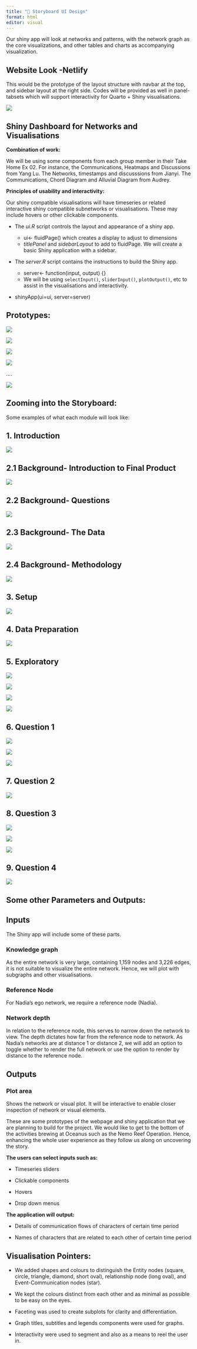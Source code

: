 ```yaml
---
title: "📓 Storyboard UI Design"
format: html
editor: visual
---
```


Our shiny app will look at networks and patterns, with the network graph as the core visualizations, and other tables and charts as accompanying visualization.

## **Website Look -Netlify**

This would be the prototype of the layout structure with navbar at the top, and sidebar layout at the right side. Codes will be provided as well in panel-tabsets which will support interactivity for Quarto + Shiny visualisations.

![](img/Screenshot%202025-06-07%20202656.png)

## **Shiny Dashboard for Networks and Visualisations**

**Combination of work:**

We will be using some components from each group member in their Take Home Ex 02. For instance, the Communications, Heatmaps and Discussions from Yang Lu. The Networks, timestamps and discusssions from Jianyi. The Communications, Chord Diagram and Alluvial Diagram from Audrey.

**Principles of usability and interactivity:**

Our shiny compatible visualisations will have timeseries or related interactive shiny compatible subnetworks or visualisations. These may include hovers or other clickable components.

-   The *ui.R* script controls the layout and appearance of a shiny app.

    -   ui\<- fluidPage() which creates a display to adjust to dimensions
    -   *titlePanel* and *sidebarLayout* to add to fluidPage. We will create a basic Shiny application with a sidebar.

-   The *server.R* script contains the instructions to build the Shiny app.

    -   server\<- function(input, output) {}
    -   We will be using `selectInput()`, `sliderInput()`, `plotOutput()`, etc to assist in the visualisations and interactivity.

-   shinyApp(ui=ui, server=server)

## **Prototypes:**

![](images/clipboard-3386053162.png)

![](images/clipboard-397504153.png)

![](images/clipboard-1345057152.png)

![](images/clipboard-2224414510.png)

....

![](images/clipboard-3834786926.png)

## **Zooming into the Storyboard:**

Some examples of what each module will look like:

## 1. Introduction

![](images/Screenshot%202025-06-14%20132935.png)

## 2.1 Background- Introduction to Final Product

![](images/Screenshot%202025-06-14%20132945.png)

## 2.2 Background- Questions

![](images/Screenshot%202025-06-14%20132958.png)

## 2.3 Background- The Data

![](images/Screenshot%202025-06-14%20133006.png)

## 2.4 Background- Methodology

![](images/clipboard-2031690021.png)

## 3. Setup

![](images/clipboard-2411365144.png)

## 4. Data Preparation

![](images/clipboard-3082314933.png)

## 5. Exploratory

![](images/Screenshot%202025-06-14%20133101.png)

![](images/clipboard-691208145.png)

![](images/clipboard-636524256.png)

![](images/clipboard-2189582806.png)

## 6. Question 1

![](images/Screenshot%202025-06-14%20133205.png)

![](images/Screenshot%202025-06-14%20133222.png)

![](images/Screenshot%202025-06-14%20133231.png)

## 7. Question 2

![](images/Screenshot%202025-06-14%20133322.png)

## 8. Question 3

![](images/Screenshot%202025-06-14%20133238.png)

![](images/Screenshot%202025-06-14%20133256.png)

![](images/Screenshot%202025-06-14%20133307.png)

## 9. Question 4

![](images/Screenshot%202025-06-14%20133328-01.png)

## **Some other Parameters and Outputs:**

::: panel-tabset
## Inputs

The Shiny app will include some of these parts.

### Knowledge graph

As the entire network is very large, containing 1,159 nodes and 3,226 edges, it is not suitable to visualize the entire network. Hence, we will plot with subgraphs and other visualisations.

### Reference Node

For Nadia’s ego network, we require a reference node (Nadia).

### Network depth

In relation to the reference node, this serves to narrow down the network to view. The depth dictates how far from the reference node to network. As Nadia’s networks are at distance 1 or distance 2, we will add an option to toggle whether to render the full network or use the option to render by distance to the reference node.

## Outputs

### Plot area

Shows the network or visual plot. It will be interactive to enable closer inspection of network or visual elements.
:::

These are some prototypes of the webpage and shiny application that we are planning to build for the project. We would like to get to the bottom of the activities brewing at Oceanus such as the Nemo Reef Operation. Hence, enhancing the whole user experience as they follow us along on uncovering the story.

**The users can select inputs such as:**

-   Timeseries sliders

-   Clickable components

-   Hovers

-   Drop down menus

**The application will output:**

-   Details of communication flows of characters of certain time period

-   Names of characters that are related to each other of certain time period

## **Visualisation Pointers:**

-   We added shapes and colours to distinguish the Entity nodes (square, circle, triangle, diamond, short oval), relationship node (long oval), and Event-Communication nodes (star).

-   We kept the colours distinct from each other and as minimal as possible to be easy on the eyes.

-   Faceting was used to create subplots for clarity and differentiation.

-   Graph titles, subtitles and legends components were used for graphs.

-   Interactivity were used to segment and also as a means to reel the user in.
